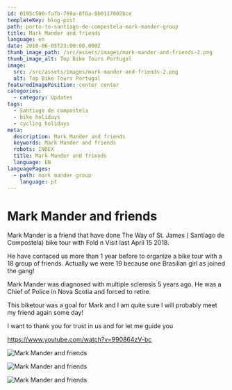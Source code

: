 ```yaml
---
id: 0195c500-fafb-769a-8f8a-9b0117802bce
templateKey: blog-post
path: porto-to-santiago-de-compostela-mark-mander-group
title: Mark Mander and friends
language: en
date: 2018-06-05T23:00:00.000Z
thumb_image_path: /src/assets/images/mark-mander-and-friends-2.png
thumb_image_alt: Top Bike Tours Portugal
image:
  src: /src/assets/images/mark-mander-and-friends-2.png
  alt: Top Bike Tours Portugal
featuredImagePosition: center center
categories:
  - category: Updates
tags:
  - Santiago de compostela
  - bike holidays
  - cycling holidays
meta:
  description: Mark Mander and friends
  keywords: Mark Mander and friends
  robots: INDEX
  title: Mark Mander and friends
  language: EN
languagePages:
  - path: mark mander group
    language: pt
---
```


# **Mark Mander and friends**

Mark Mander is a friend that have done The Way of St. James ( Santiago de
Compostela) bike tour with Fold n Visit last April 15 2018.

He have contaced us more than 1 year before to organize a bike tour with a 18
group of friends. Actually we were 19 because one Brasilian girl as joined the
gang!

Mark Mander was diagnosed with multiple sclerosis 5 years ago. He was a Chief of
Police in Nova Scotia and forced to retire.

This biketour was a goal for Mark and I am quite sure I will probably meet my
friend again some day!

I want to thank you for trust in us and for let me guide you

https://www.youtube.com/watch?v=990864zV-bc

![Mark Mander and friends](/src/assets/images/mark-mander-and-friends-3.png 'Mark Mander and friends')

![Mark Mander and friends](/src/assets/images/mark-mander-and-friends.png 'Mark Mander and friends')

![Mark Mander and friends](/src/assets/images/mark-mander-and-friends-2.png 'Mark Mander and friends')
